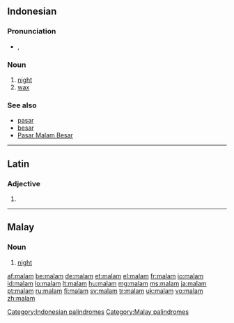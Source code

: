 {{also|Malam}}
==Indonesian==

===Pronunciation===
* {{IPA|/ˈmalam/|lang=id}}, {{X-SAMPA|/"malam/}}

===Noun===
{{infl|id|noun}}

# [[night]]
# [[wax]]

===See also===
* [[pasar]]
* [[besar]]
* [[w:Pasar Malam Besar|Pasar Malam Besar]]

[[Category:Indonesian palindromes]]

----

==Latin==

===Adjective===
{{la-adj-form|malam}}

# {{inflection of|malus|malus|acc|f|s|lang=la}}

----

==Malay==

===Noun===
{{infl|ms|noun}}

# [[night]]

[[Category:Malay palindromes]]

[[af:malam]]
[[be:malam]]
[[de:malam]]
[[et:malam]]
[[el:malam]]
[[fr:malam]]
[[io:malam]]
[[id:malam]]
[[lo:malam]]
[[lt:malam]]
[[hu:malam]]
[[mg:malam]]
[[ms:malam]]
[[ja:malam]]
[[pt:malam]]
[[ru:malam]]
[[fi:malam]]
[[sv:malam]]
[[tr:malam]]
[[uk:malam]]
[[vo:malam]]
[[zh:malam]]